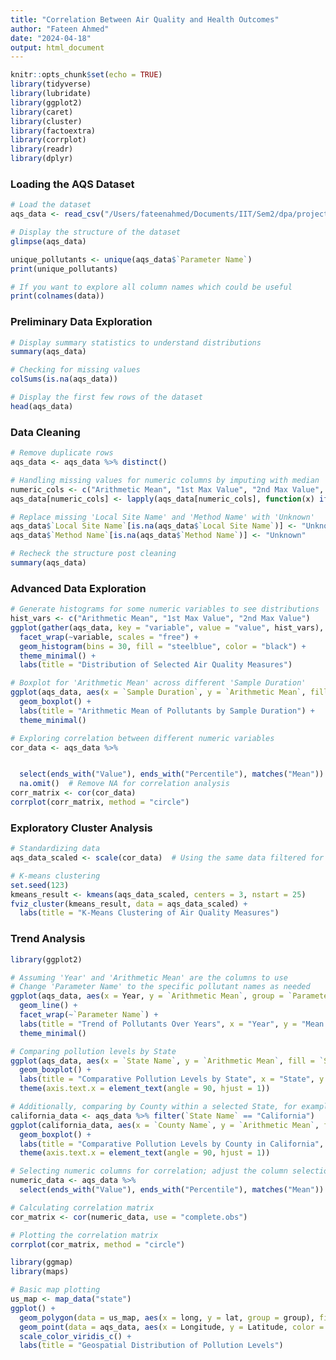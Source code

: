 ```yaml
---
title: "Correlation Between Air Quality and Health Outcomes"
author: "Fateen Ahmed"
date: "2024-04-18"
output: html_document
---
```


```r
knitr::opts_chunk$set(echo = TRUE)
library(tidyverse)
library(lubridate)
library(ggplot2)
library(caret)
library(cluster)
library(factoextra)
library(corrplot)
library(readr)
library(dplyr)
```

### Loading the AQS Dataset

```r
# Load the dataset
aqs_data <- read_csv("/Users/fateenahmed/Documents/IIT/Sem2/dpa/project/Project-data/annual_conc_by_monitor_2022.csv")

# Display the structure of the dataset
glimpse(aqs_data)

unique_pollutants <- unique(aqs_data$`Parameter Name`)
print(unique_pollutants)

# If you want to explore all column names which could be useful
print(colnames(data))
```

### Preliminary Data Exploration

```r
# Display summary statistics to understand distributions
summary(aqs_data)

# Checking for missing values
colSums(is.na(aqs_data))

# Display the first few rows of the dataset
head(aqs_data)
```

### Data Cleaning

```r
# Remove duplicate rows
aqs_data <- aqs_data %>% distinct()

# Handling missing values for numeric columns by imputing with median
numeric_cols <- c("Arithmetic Mean", "1st Max Value", "2nd Max Value", "3rd Max Value", "4th Max Value", "99th Percentile")
aqs_data[numeric_cols] <- lapply(aqs_data[numeric_cols], function(x) ifelse(is.na(x), median(x, na.rm = TRUE), x))

# Replace missing 'Local Site Name' and 'Method Name' with 'Unknown'
aqs_data$`Local Site Name`[is.na(aqs_data$`Local Site Name`)] <- "Unknown"
aqs_data$`Method Name`[is.na(aqs_data$`Method Name`)] <- "Unknown"

# Recheck the structure post cleaning
summary(aqs_data)
```

### Advanced Data Exploration

```r
# Generate histograms for some numeric variables to see distributions
hist_vars <- c("Arithmetic Mean", "1st Max Value", "2nd Max Value")
ggplot(gather(aqs_data, key = "variable", value = "value", hist_vars), aes(x = value)) +
  facet_wrap(~variable, scales = "free") +
  geom_histogram(bins = 30, fill = "steelblue", color = "black") +
  theme_minimal() +
  labs(title = "Distribution of Selected Air Quality Measures")

# Boxplot for 'Arithmetic Mean' across different 'Sample Duration'
ggplot(aqs_data, aes(x = `Sample Duration`, y = `Arithmetic Mean`, fill = `Sample Duration`)) +
  geom_boxplot() +
  labs(title = "Arithmetic Mean of Pollutants by Sample Duration") +
  theme_minimal()

# Exploring correlation between different numeric variables
cor_data <- aqs_data %>% 


  select(ends_with("Value"), ends_with("Percentile"), matches("Mean")) %>% 
  na.omit()  # Remove NA for correlation analysis
corr_matrix <- cor(cor_data)
corrplot(corr_matrix, method = "circle")
```

### Exploratory Cluster Analysis

```r
# Standardizing data
aqs_data_scaled <- scale(cor_data)  # Using the same data filtered for correlation

# K-means clustering
set.seed(123)
kmeans_result <- kmeans(aqs_data_scaled, centers = 3, nstart = 25)
fviz_cluster(kmeans_result, data = aqs_data_scaled) +
  labs(title = "K-Means Clustering of Air Quality Measures")
```

### Trend Analysis

```r
library(ggplot2)

# Assuming 'Year' and 'Arithmetic Mean' are the columns to use
# Change 'Parameter Name' to the specific pollutant names as needed
ggplot(aqs_data, aes(x = Year, y = `Arithmetic Mean`, group = `Parameter Name`, color = `Parameter Name`)) +
  geom_line() +
  facet_wrap(~`Parameter Name`) +
  labs(title = "Trend of Pollutants Over Years", x = "Year", y = "Mean Concentration") +
  theme_minimal()
```

```r
# Comparing pollution levels by State
ggplot(aqs_data, aes(x = `State Name`, y = `Arithmetic Mean`, fill = `State Name`)) +
  geom_boxplot() +
  labs(title = "Comparative Pollution Levels by State", x = "State", y = "Mean Concentration") +
  theme(axis.text.x = element_text(angle = 90, hjust = 1))

# Additionally, comparing by County within a selected State, for example, 'California'
california_data <- aqs_data %>% filter(`State Name` == "California")
ggplot(california_data, aes(x = `County Name`, y = `Arithmetic Mean`, fill = `County Name`)) +
  geom_boxplot() +
  labs(title = "Comparative Pollution Levels by County in California", x = "County", y = "Mean Concentration") +
  theme(axis.text.x = element_text(angle = 90, hjust = 1))
```

```r
# Selecting numeric columns for correlation; adjust the column selection as necessary
numeric_data <- aqs_data %>% 
  select(ends_with("Value"), ends_with("Percentile"), matches("Mean"))

# Calculating correlation matrix
cor_matrix <- cor(numeric_data, use = "complete.obs")

# Plotting the correlation matrix
corrplot(cor_matrix, method = "circle")
```

```r
library(ggmap)
library(maps)

# Basic map plotting
us_map <- map_data("state")
ggplot() +
  geom_polygon(data = us_map, aes(x = long, y = lat, group = group), fill = "white", color = "black") +
  geom_point(data = aqs_data, aes(x = Longitude, y = Latitude, color = `Arithmetic Mean`), size = 1) +
  scale_color_viridis_c() +
  labs(title = "Geospatial Distribution of Pollution Levels")
```



